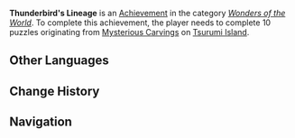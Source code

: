 {{Achievement Infobox
|title        = 
|id           = 81177
|order id     = 1163
|category     = Wonders of the World
|description  = Complete all the statue challenges.
|requirements = Complete 10 puzzles originating from [[Mysterious Carvings]] on [[Tsurumi Island]].
|primogems    = 5
|tracking     = 
|hidden       = 1
|topic        = 
|type         = Exploration
}}
'''Thunderbird's Lineage''' is an [[Achievement]] in the category ''[[Wonders of the World]]''. To complete this achievement, the player needs to complete 10 puzzles originating from [[Mysterious Carvings]] on [[Tsurumi Island]].
<!--
==Trivia==

==Video Guides==
{{EVT
|video1   = 
|caption1 = 
}}
-->
==Other Languages==
{{Other Languages
|en      = Thunderbird's Lineage
|zhs     = 雷鸟的系谱
|zhs_rm  = Léi Niǎo de Xìpǔ
|zht     = 雷鳥的系譜
|zht_rm  = Léi Niǎo de Xìpǔ
|zh_tl   = Thunderbird's Pedigree
|ja      = 雷鳥の系譜
|ja_rm   = Raichou no Keifu
|ko      = 뇌조의 계보
|ko_rm   = 
|ko_tl   = 
|es      = Genealogía del Ave del Trueno
|es_tl   = 
|fr      = L'héritage de l'Oiselle du tonnerre
|fr_tl   = The Thunderbird's Legacy
|ru      = Родословная Громовой птицы
|ru_tl   = 
|th      = สายเลือดของ Thunderbird
|th_rm   = 
|th_tl   = 
|vi      = Gia Phả Lôi Điểu
|vi_tl   = 
|de      = Abstammung des Donnervogels
|de_tl   = Lineage of the Thunderbird
|id      = Silsilah Thunderbird
|id_tl   = Thunderbird's Lineage
|pt      = Linhagem da Pássaro do Trovão
|pt_tl   = 
}}

==Change History==
{{Change History|2.2}}
<!--
==References==
{{Reflist}}
-->
==Navigation==
{{Achievement Navbox|Wonders of the World|Exploration}}